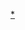 {{Navbox
| name = 亞洲足聯女子頂級聯賽
| title = [[亚洲足球联合总会|亞足聯]]成员最高級別女子足球聯賽
| state = {{{state|autocollapse}}}
| listclass = hlist

| list1 = 
* [[澳洲女子足球聯賽|澳洲]]
* [[中國女子足球超級聯賽|中國]]
* [[台灣木蘭足球聯賽|中華台北]]
* [[香港女子足球聯賽|香港]]
* [[印度女子足球錦標賽|印度]]
* [[印尼女子足球聯賽|印尼]]
* [[日本職業女子足球聯賽|日本]]
* [[約旦女子足球聯賽|約旦]]
* [[WK聯賽|韓國]]
* [[吉爾吉斯女子聯賽|吉爾吉斯]]
* [[巴基斯坦女子足球錦標賽|巴基斯坦]]
* [[烏茲別克女子足球錦標賽|烏茲別克]]
* [[越南女子足球錦標賽|越南]]

}}<noinclude>
{{collapsible option}}
[[Category:Asia association football league templates|*]]
</noinclude>